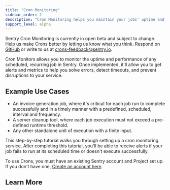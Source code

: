 ```yaml
---
title: "Cron Monitoring"
sidebar_order: 2
description: "Cron Monitoring helps you maintain your jobs' uptime and performance, delivering alerts and metrics to help you solve errors, detect timeouts, and prevent disruptions to your service."
support_level: alpha
---
```


<Alert level="warning" title="Important">

Sentry Cron Monitoring is currently in open beta and subject to change. Help us make Crons better by letting us know what you think. Respond on [GitHub](https://github.com/getsentry/sentry/discussions/42283) or write to us at crons-feedback@sentry.io.

</Alert>

Cron Monitors allows you to monitor the uptime and performance of any scheduled, recurring job in Sentry. Once implemented, it'll allow you to get alerts and metrics to help you solve errors, detect timeouts, and prevent disruptions to your service.

## Example Use Cases

- An invoice generation job, where it's critical for each job run to complete successfully and in a timely manner with a predefined, scheduled, interval and frequency.
- A server cleanup tool, where each job execution must not exceed a pre-defined runtime threshold.
- Any other standalone unit of execution with a finite input.

This step-by-step tutorial walks you through setting up a cron monitoring service. After completing this tutorial, you'll be able to receive alerts if your job fails to run at its scheduled time or doesn't execute successfully.

To use Crons, you must have an existing Sentry account and Project set up. If you don't have one, [Create an account here](https://sentry.io/signup/).

## Learn More

<PageGrid />
